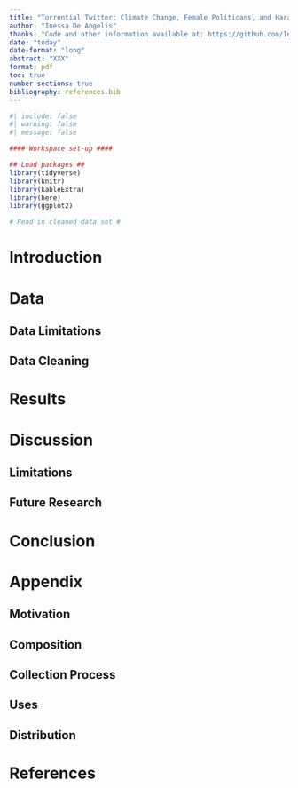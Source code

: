 ```yaml
---
title: "Torrential Twitter: Climate Change, Female Politicans, and Harassment"
author: "Inessa De Angelis"
thanks: "Code and other information available at: https://github.com/InessaDeAngelis/Torrential_Twitter_Trial "
date: "today"
date-format: "long"
abstract: "XXX"
format: pdf
toc: true
number-sections: true
bibliography: references.bib
---
```


```r
#| include: false
#| warning: false
#| message: false

#### Workspace set-up ####

## Load packages ##
library(tidyverse)
library(knitr)
library(kableExtra)
library(here)
library(ggplot2)

# Read in cleaned data set #

```

# Introduction

# Data

## Data Limitations

## Data Cleaning

# Results

# Discussion

## Limitations

## Future Research

# Conclusion

# Appendix {.unnumbered}

## Motivation

## Composition

## Collection Process

## Uses

## Distribution

# References